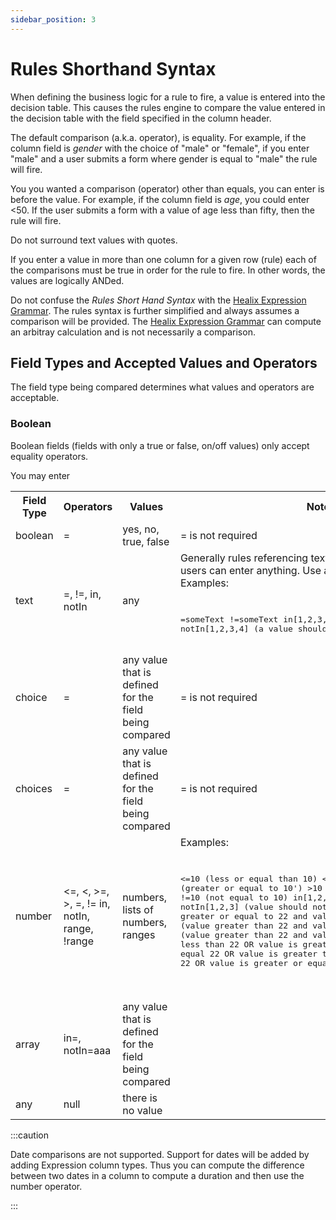```yaml
---
sidebar_position: 3
---
```

# Rules Shorthand Syntax

When defining the business logic for a rule to fire, a value is entered into the decision table.  This causes the rules engine to compare the value entered in the decision table with the field specified in the column header.

The default comparison (a.k.a. operator), is equality.  For example, if the column field is *gender* with the choice of "male" or "female", if you enter "male" and a user submits a form where gender is equal to "male" the rule will fire. 

You you wanted a comparison (operator) other than equals, you can enter is before the value.  For example, if the column field is *age*, you could enter <50.  If the user submits a form with a value of age less than fifty, then the rule will fire.

Do not surround text values with quotes.

If you enter a value in more than one column for a given row (rule) each of the comparisons must be true in order for the rule to fire.  In other words, the values are logically ANDed.

Do not confuse the *Rules Short Hand Syntax* with the [Healix Expression Grammar](/dynamic-data-model/healix-calculation-grammar). The rules syntax is further simplified and always assumes a comparison will be provided.  The  [Healix Expression Grammar](/dynamic-data-model/healix-calculation-grammar) can compute an arbitray calculation and is not necessarily a comparison.

## Field Types and Accepted Values and Operators

The field type being compared determines what values and operators are acceptable.

### Boolean

Boolean fields (fields with only a true or false, on/off values) only accept equality operators.

You may enter


<table>
  <tr>
    <th>Field Type</th>
    <th>Operators</th>
    <th>Values</th>
    <th>Notes and Examples</th>
  </tr>
  <tr>
    <td>boolean</td>
    <td>=</td>
    <td>yes, no, true, false</td>
    <td>= is not required</td>
  </tr>
  <tr>
    <td>text</td>
    <td>=, !=, in, notIn</td>
    <td>any</td>
    <td style={{wordWrap: "break-word", width: "40vw"}}>Generally rules referencing text fields are highly discouraged because users can enter anything. Use a choice, boolean or number instead. Examples:
<pre>

=someText
!=someText 
in[1,2,3,4] (a value should be found in array)
notIn[1,2,3,4] (a value should not be found in array)
</pre>
    </td>
  </tr>
  <tr>
    <td>choice</td>
    <td>=</td>
    <td>any value that is defined for the field being compared</td>
    <td>= is not required</td>
  </tr>
  <tr>
    <td>choices</td>
    <td>=</td>
    <td>any value that is defined for the field being compared</td>
    <td>= is not required</td>
  </tr>
  <tr>
    <td>number</td>
    <td> &lt;=, &lt;, &gt;=, &gt;, =, != in, notIn, range, !range</td>
    <td>numbers, lists of numbers, ranges</td>
    <td>Examples:
<pre>

&lt;=10 (less or equal than 10)
&lt;10 (less than 10)
&gt;=10 (greater or equal to 10')
&gt;10 (greater than 10)
=10 (equal to 10)
!=10 (not equal to 10)
in[1,2,3] (value should be in this array)
notIn[1,2,3] (value should not be in this array)
range[22,33] (value greater or equal to 22 and value is smaller or equal to 33)
range(22,33] (value greater than 22 and value is smaller or equal to 33)
range(22,33) (value greater than 22 and value is smaller than 33)
range[22,33] (value less than 22 OR value is greater than 33)
!range(22,33] (value less or equal 22 OR value is greater than 33)
!range(22,33) (value less or equal 22 OR value is greater or equal 33)
</pre>    
    </td>
  </tr>
  <tr>
    <td>array</td>
    <td>in=, notIn=aaa</td>
    <td>any value that is defined for the field being compared</td>
    <td></td>
  </tr>
  <tr>
    <td>any</td>
    <td>null</td>
    <td>there is no value</td>
    <td></td>
  </tr>
</table>

:::caution

Date comparisons are not supported.  Support for dates will be added by adding Expression column types. Thus you can compute the difference between two dates in a column to compute a duration and then use the number operator.

:::
